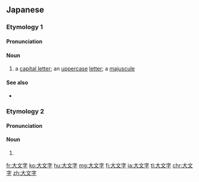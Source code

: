 ==Japanese==

===Etymology 1===
{{ja-kanjitab|おお|もん|k2=も|じ|yomi=irr|sort=おおもじ}}
{{wikipedia|lang=ja}}
{{compound|ja|大|文字|tr1=ō|t1=[[big]]|tr2=moji|t2=[[letter]]|sort=おおもじ}}

====Pronunciation====
{{ja-pron|acc=h|y=i|おおもじ}}

====Noun====
{{ja-noun|おおもじ}}

# {{lb|ja|orthography|typography|sort=おおもじ}} a [[capital letter]]; an [[uppercase]] [[letter]]; a [[majuscule]]

====See also====
* {{ja-r|小%文%字|こ%も%じ}}

===Etymology 2===
{{ja-kanjitab|だい|もん|じ|yomi=o}}
{{rfe|ja}}

====Pronunciation====
{{ja-pron|acc=h|y=go|だいもんじ|acc2=3}}

====Noun====
{{ja-noun|だいもんじ}}

# {{rfdef|ja|sort=たいもんじ'}}
[[fr:大文字]]
[[ko:大文字]]
[[hu:大文字]]
[[mg:大文字]]
[[fj:大文字]]
[[ja:大文字]]
[[tl:大文字]]
[[chr:大文字]]
[[zh:大文字]]